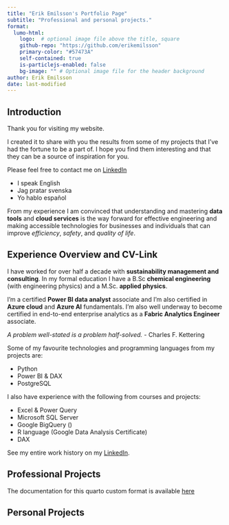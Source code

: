```yaml
---
title: "Erik Emilsson's Portfolio Page"
subtitle: "Professional and personal projects."
format:
  lumo-html: 
    logo:  # optional image file above the title, square
    github-repo: "https://github.com/erikemilsson"
    primary-color: "#57473A"
    self-contained: true
    is-particlejs-enabled: false
    bg-image: "" # Optional image file for the header background
author: Erik Emilsson
date: last-modified
---
```


## Introduction

Thank you for visiting my website. 

I created it to share with you the results from some of my projects that I've had the fortune to be a part of. I hope you find them interesting and that they can be a source of inspiration for you.

::: {.column-margin}
Please feel free to contact me on [LinkedIn](www.linkedin.com/in/erikemilsson)

- I speak English
- Jag pratar svenska
- Yo hablo español
:::

From my experience I am convinced that understanding and mastering **data tools** and **cloud services** is the way forward for effective engineering and making accessible technologies for businesses and individuals that can improve *efficiency*, *safety*, and *quality of life*.

## Experience Overview and CV-Link

I have worked for over half a decade with **sustainability management and consulting**. In my formal education I have a B.Sc **chemical engineering** (with engineering physics) and a M.Sc. **applied physics**.

I'm a certified **Power BI data analyst** associate and I'm also certified in **Azure cloud** and **Azure AI** fundamentals. I'm also well underway to become certified in end-to-end enterprise analytics as a **Fabric Analytics Engineer** associate. 

::: {.column-margin}

*A problem well-stated is a problem half-solved.* - Charles F. Kettering

:::

Some of my favourite technologies and programming languages from my projects are:

- Python
- Power BI & DAX
- PostgreSQL


I also have experience with the following from courses and projects:

- Excel & Power Query
- Microsoft SQL Server
- Google BigQuery ()
- R language (Google Data Analysis Certificate)
- DAX

See my entire work history on my [LinkedIn](www.linkedin.com/in/erikemilsson).

## Professional Projects

The documentation for this quarto custom format is available [here](https://www.productive-r-workflow.com/r/bonus/lumo-quarto-template)

## Personal Projects